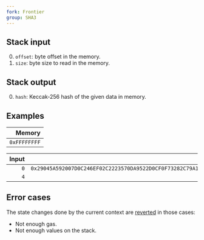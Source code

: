 ```yaml
---
fork: Frontier
group: SHA3
---
```


## Stack input

0. `offset`: byte offset in the memory.
1. `size`: byte size to read in the memory.

## Stack output

0. `hash`: Keccak-256 hash of the given data in memory.

## Examples

| Memory |
|-------:|
| `0xFFFFFFFF`|

| Input | Output |
|------:|-------:|
| `0` | `0x29045A592007D0C246EF02C2223570DA9522D0CF0F73282C79A1BC8F0BB2C238` |
| `4` | |

## Error cases

The state changes done by the current context are [reverted](#FD) in those cases:
- Not enough gas.
- Not enough values on the stack.
